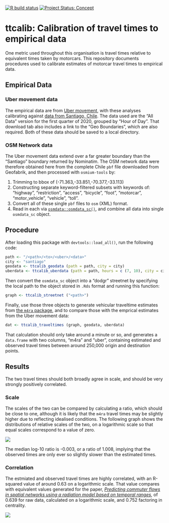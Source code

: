 
[![R build
status](https://github.com/UrbanAnalyst/ttcalib/workflows/R-CMD-check/badge.svg)](https://github.com/UrbanAnalyst/ttcalib/actions?query=workflow%3AR-CMD-check)
[![Project Status:
Concept](https://www.repostatus.org/badges/latest/concept.svg)](https://www.repostatus.org/#concept)

# ttcalib: Calibration of travel times to empirical data

One metric used throughout this organisation is travel times relative to
equivalent times taken by motorcars. This repository documents procedures used
to calibrate estimates of motorcar travel times to empirical data.

## Empirical Data

### Uber movement data

The empirical data are from [Uber movement](https://movement.uber.com/), with
these analyses calibrating against [data from Santiago,
Chile](https://movement.uber.com/explore/santiago/travel-times?lang=en-US).
The data used are the "All Data" version for the first quarter of 2020, grouped
by "Hour of Day". That download tab also includes a link to the "Geo
Boundaries", which are also required. Both of these data should be saved to a
local directory.

### OSM Network data

The Uber movement data extend over a far greater boundary than the "Santiago"
boundary returned by Nominatim. The OSM network data were therefore obtained
here from the complete Chile `pbf` file downloaded from Geofabrik, and then
processed with `osmium-tools` by:

1. Trimming to bbox of (-71.363,-33.851,-70.377,-33.113)
2. Constructing separate keyword-filtered subsets with keywords of: "highway",
   "restriction", "access", "bicycle", "foot", "motorcar", "motor_vehicle",
   "vehicle", "toll".
3. Convert all of these single `pbf` files to `osm` (XML) format.
4. Read in each via
   [`osmdata::osmdata_sc()`](https://docs.ropensci.org/osmdata/reference/osmdata_sc.html),
   and combine all data into single `osmdata_sc` object.

## Procedure

After loading this package with `devtools::load_all()`, run the following code:

```r
path <- "/<path>/<to>/<uber>/<data>"
city <- "santiago"
geodata <- ttcalib_geodata (path = path, city = city)
uberdata <- ttcalib_uberdata (path = path, hours = c (7, 10), city = city)
```

Then convert the `osmdata_sc` object into a "dodgr" streetnet by specifying the
local path to the object stored in `.Rds` format and running this function:

```r
graph <- ttcalib_streetnet ("<path>")
```

Finally, use those three objects to generate vehicular traveltime estimates
from [the `m4ra` package](https://github.com/atfut ures/m4ra), and to compare
those with the emprical estimates from the Uber movement data:

```r
dat <- ttcalib_traveltimes (graph, geodata, uberdata)
```

That calculation shouild only take around a minute or so, and generates a
`data.frame` with two columns, "m4ra" and "uber", containing estimated and
observed travel times between around 250,000 origin and destination points.

## Results

The two travel times should both broadly agree in scale, and should be very
strongly positively correlated.

### Scale

The scales of the two can be compared by calculating a ratio, which should be
close to one, although it is likely that the `m4ra` travel times may be
slightly higher due to reflecting idealised conditions. The following graph
shows the distributions of relative scales of the two, on a logarithmic scale
so that equal scales correspond to a value of zero.

![](man/figures/scale-hist.png)

The median log-10 ratio is -0.003, or a ratio of 1.008, implying that the
observed times are only ever so slightly slower than the estimated times.

### Correlation

The estmiated and observed travel times are highly correlated, with an
R-squared value of around 0.63 on a logarithmic scale. That value
compares with equivalent values generated for the paper, [*Predicting commuter
flows in spatial networks using a radiation model based on temporal
ranges*](https://www.nature.com/articles/ncomms6347), of 0.639 for raw data,
calculated on a logarithmic scale, and 0.752 factoring in centrality.

![](man/figures/correlation.png)
